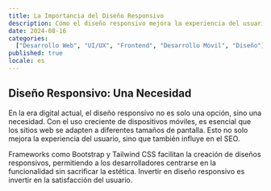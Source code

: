 ```yaml
---
title: La Importancia del Diseño Responsivo
description: Cómo el diseño responsivo mejora la experiencia del usuario.
date: 2024-08-16
categories:
  ["Desarrollo Web", "UI/UX", "Frontend", "Desarrollo Móvil", "Diseño"]
published: true
locale: es
---
```


## Diseño Responsivo: Una Necesidad

En la era digital actual, el diseño responsivo no es solo una opción, sino una necesidad. Con el uso creciente de dispositivos móviles, es esencial que los sitios web se adapten a diferentes tamaños de pantalla. Esto no solo mejora la experiencia del usuario, sino que también influye en el SEO.

Frameworks como Bootstrap y Tailwind CSS facilitan la creación de diseños responsivos, permitiendo a los desarrolladores centrarse en la funcionalidad sin sacrificar la estética. Invertir en diseño responsivo es invertir en la satisfacción del usuario.

